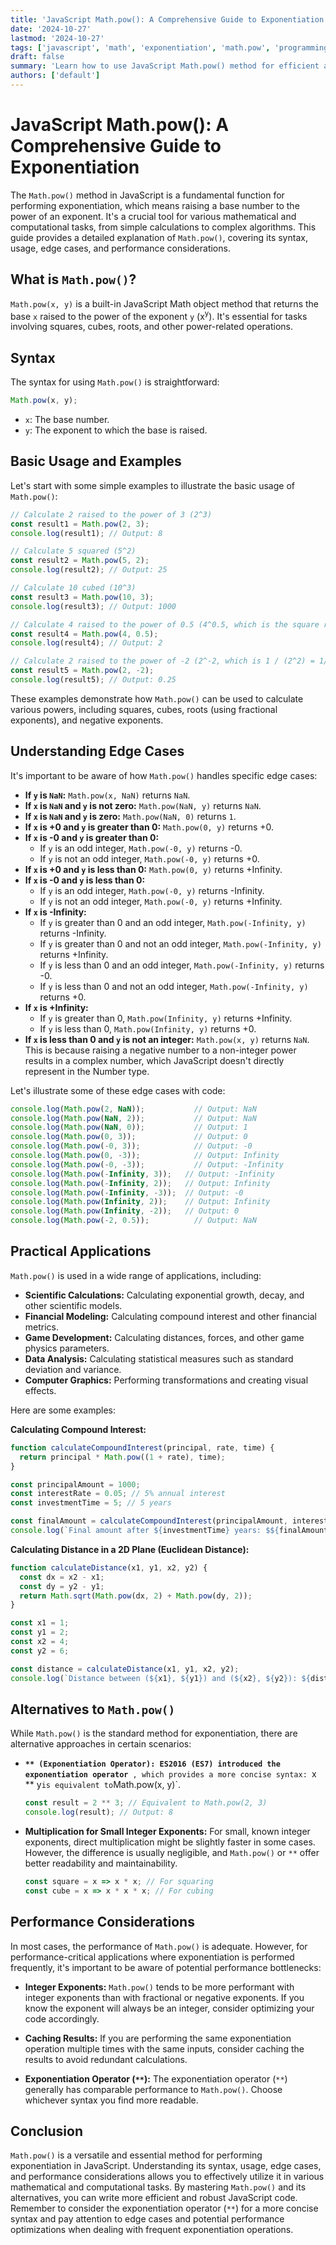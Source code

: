 ```yaml
---
title: 'JavaScript Math.pow(): A Comprehensive Guide to Exponentiation'
date: '2024-10-27'
lastmod: '2024-10-27'
tags: ['javascript', 'math', 'exponentiation', 'math.pow', 'programming', 'tutorial', 'guide']
draft: false
summary: 'Learn how to use JavaScript Math.pow() method for efficient and accurate exponentiation. This guide covers everything from basic usage to handling edge cases and potential performance considerations, with practical code examples.'
authors: ['default']
---
```


# JavaScript Math.pow(): A Comprehensive Guide to Exponentiation

The `Math.pow()` method in JavaScript is a fundamental function for performing exponentiation, which means raising a base number to the power of an exponent. It's a crucial tool for various mathematical and computational tasks, from simple calculations to complex algorithms. This guide provides a detailed explanation of `Math.pow()`, covering its syntax, usage, edge cases, and performance considerations.

## What is `Math.pow()`?

`Math.pow(x, y)` is a built-in JavaScript Math object method that returns the base `x` raised to the power of the exponent `y` (x<sup>y</sup>).  It's essential for tasks involving squares, cubes, roots, and other power-related operations.

## Syntax

The syntax for using `Math.pow()` is straightforward:

```javascript
Math.pow(x, y);
```

*   `x`:  The base number.
*   `y`:  The exponent to which the base is raised.

## Basic Usage and Examples

Let's start with some simple examples to illustrate the basic usage of `Math.pow()`:

```javascript
// Calculate 2 raised to the power of 3 (2^3)
const result1 = Math.pow(2, 3);
console.log(result1); // Output: 8

// Calculate 5 squared (5^2)
const result2 = Math.pow(5, 2);
console.log(result2); // Output: 25

// Calculate 10 cubed (10^3)
const result3 = Math.pow(10, 3);
console.log(result3); // Output: 1000

// Calculate 4 raised to the power of 0.5 (4^0.5, which is the square root of 4)
const result4 = Math.pow(4, 0.5);
console.log(result4); // Output: 2

// Calculate 2 raised to the power of -2 (2^-2, which is 1 / (2^2) = 1/4)
const result5 = Math.pow(2, -2);
console.log(result5); // Output: 0.25
```

These examples demonstrate how `Math.pow()` can be used to calculate various powers, including squares, cubes, roots (using fractional exponents), and negative exponents.

## Understanding Edge Cases

It's important to be aware of how `Math.pow()` handles specific edge cases:

*   **If `y` is `NaN`:**  `Math.pow(x, NaN)` returns `NaN`.
*   **If `x` is `NaN` and `y` is not zero:**  `Math.pow(NaN, y)` returns `NaN`.
*   **If `x` is `NaN` and `y` is zero:** `Math.pow(NaN, 0)` returns `1`.
*   **If `x` is +0 and `y` is greater than 0:** `Math.pow(0, y)` returns +0.
*   **If `x` is -0 and `y` is greater than 0:**
    *   If `y` is an odd integer, `Math.pow(-0, y)` returns -0.
    *   If `y` is not an odd integer, `Math.pow(-0, y)` returns +0.
*   **If `x` is +0 and `y` is less than 0:** `Math.pow(0, y)` returns +Infinity.
*   **If `x` is -0 and `y` is less than 0:**
    *   If `y` is an odd integer, `Math.pow(-0, y)` returns -Infinity.
    *   If `y` is not an odd integer, `Math.pow(-0, y)` returns +Infinity.
*   **If `x` is -Infinity:**
    *   If `y` is greater than 0 and an odd integer, `Math.pow(-Infinity, y)` returns -Infinity.
    *   If `y` is greater than 0 and not an odd integer, `Math.pow(-Infinity, y)` returns +Infinity.
    *   If `y` is less than 0 and an odd integer, `Math.pow(-Infinity, y)` returns -0.
    *   If `y` is less than 0 and not an odd integer, `Math.pow(-Infinity, y)` returns +0.
*   **If `x` is +Infinity:**
    *   If `y` is greater than 0, `Math.pow(Infinity, y)` returns +Infinity.
    *   If `y` is less than 0, `Math.pow(Infinity, y)` returns +0.
*   **If `x` is less than 0 and `y` is not an integer:** `Math.pow(x, y)` returns `NaN`.  This is because raising a negative number to a non-integer power results in a complex number, which JavaScript doesn't directly represent in the Number type.

Let's illustrate some of these edge cases with code:

```javascript
console.log(Math.pow(2, NaN));           // Output: NaN
console.log(Math.pow(NaN, 2));           // Output: NaN
console.log(Math.pow(NaN, 0));           // Output: 1
console.log(Math.pow(0, 3));             // Output: 0
console.log(Math.pow(-0, 3));            // Output: -0
console.log(Math.pow(0, -3));            // Output: Infinity
console.log(Math.pow(-0, -3));           // Output: -Infinity
console.log(Math.pow(-Infinity, 3));   // Output: -Infinity
console.log(Math.pow(-Infinity, 2));   // Output: Infinity
console.log(Math.pow(-Infinity, -3));  // Output: -0
console.log(Math.pow(Infinity, 2));    // Output: Infinity
console.log(Math.pow(Infinity, -2));   // Output: 0
console.log(Math.pow(-2, 0.5));          // Output: NaN
```

## Practical Applications

`Math.pow()` is used in a wide range of applications, including:

*   **Scientific Calculations:**  Calculating exponential growth, decay, and other scientific models.
*   **Financial Modeling:**  Calculating compound interest and other financial metrics.
*   **Game Development:**  Calculating distances, forces, and other game physics parameters.
*   **Data Analysis:**  Calculating statistical measures such as standard deviation and variance.
*   **Computer Graphics:**  Performing transformations and creating visual effects.

Here are some examples:

**Calculating Compound Interest:**

```javascript
function calculateCompoundInterest(principal, rate, time) {
  return principal * Math.pow((1 + rate), time);
}

const principalAmount = 1000;
const interestRate = 0.05; // 5% annual interest
const investmentTime = 5; // 5 years

const finalAmount = calculateCompoundInterest(principalAmount, interestRate, investmentTime);
console.log(`Final amount after ${investmentTime} years: $${finalAmount}`);
```

**Calculating Distance in a 2D Plane (Euclidean Distance):**

```javascript
function calculateDistance(x1, y1, x2, y2) {
  const dx = x2 - x1;
  const dy = y2 - y1;
  return Math.sqrt(Math.pow(dx, 2) + Math.pow(dy, 2));
}

const x1 = 1;
const y1 = 2;
const x2 = 4;
const y2 = 6;

const distance = calculateDistance(x1, y1, x2, y2);
console.log(`Distance between (${x1}, ${y1}) and (${x2}, ${y2}): ${distance}`);
```

## Alternatives to `Math.pow()`

While `Math.pow()` is the standard method for exponentiation, there are alternative approaches in certain scenarios:

*   **`** (Exponentiation Operator): ES2016 (ES7) introduced the exponentiation operator `**`, which provides a more concise syntax: `x ** y` is equivalent to `Math.pow(x, y)`.

    ```javascript
    const result = 2 ** 3; // Equivalent to Math.pow(2, 3)
    console.log(result); // Output: 8
    ```

*   **Multiplication for Small Integer Exponents:** For small, known integer exponents, direct multiplication might be slightly faster in some cases.  However, the difference is usually negligible, and `Math.pow()` or `**` offer better readability and maintainability.

    ```javascript
    const square = x => x * x; // For squaring
    const cube = x => x * x * x; // For cubing
    ```

## Performance Considerations

In most cases, the performance of `Math.pow()` is adequate. However, for performance-critical applications where exponentiation is performed frequently, it's important to be aware of potential performance bottlenecks:

*   **Integer Exponents:** `Math.pow()` tends to be more performant with integer exponents than with fractional or negative exponents.  If you know the exponent will always be an integer, consider optimizing your code accordingly.

*   **Caching Results:** If you are performing the same exponentiation operation multiple times with the same inputs, consider caching the results to avoid redundant calculations.

*   **Exponentiation Operator (`**`):**  The exponentiation operator (`**`) generally has comparable performance to `Math.pow()`. Choose whichever syntax you find more readable.

## Conclusion

`Math.pow()` is a versatile and essential method for performing exponentiation in JavaScript. Understanding its syntax, usage, edge cases, and performance considerations allows you to effectively utilize it in various mathematical and computational tasks. By mastering `Math.pow()` and its alternatives, you can write more efficient and robust JavaScript code.  Remember to consider the exponentiation operator (`**`) for a more concise syntax and pay attention to edge cases and potential performance optimizations when dealing with frequent exponentiation operations.